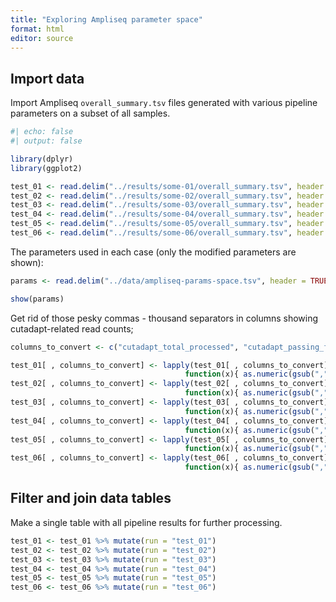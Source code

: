 ```yaml
---
title: "Exploring Ampliseq parameter space"
format: html
editor: source
---
```


## Import data

Import Ampliseq `overall_summary.tsv` files generated with various pipeline parameters on a subset of all samples.

```r
#| echo: false
#| output: false

library(dplyr)
library(ggplot2)
```

```r
test_01 <- read.delim("../results/some-01/overall_summary.tsv", header = TRUE, sep = "\t")
test_02 <- read.delim("../results/some-02/overall_summary.tsv", header = TRUE, sep = "\t")
test_03 <- read.delim("../results/some-03/overall_summary.tsv", header = TRUE, sep = "\t")
test_04 <- read.delim("../results/some-04/overall_summary.tsv", header = TRUE, sep = "\t")
test_05 <- read.delim("../results/some-05/overall_summary.tsv", header = TRUE, sep = "\t")
test_06 <- read.delim("../results/some-06/overall_summary.tsv", header = TRUE, sep = "\t")
```

The parameters used in each case (only the modified parameters are shown):

```r
params <- read.delim("../data/ampliseq-params-space.tsv", header = TRUE, sep = "\t")

show(params)
```

Get rid of those pesky commas - thousand separators in columns showing cutadapt-related read counts;

```r
columns_to_convert <- c("cutadapt_total_processed", "cutadapt_passing_filters")

test_01[ , columns_to_convert] <- lapply(test_01[ , columns_to_convert],
                                       function(x){ as.numeric(gsub(",", "", x)) })
test_02[ , columns_to_convert] <- lapply(test_02[ , columns_to_convert],
                                       function(x){ as.numeric(gsub(",", "", x)) })
test_03[ , columns_to_convert] <- lapply(test_03[ , columns_to_convert],
                                       function(x){ as.numeric(gsub(",", "", x)) })
test_04[ , columns_to_convert] <- lapply(test_04[ , columns_to_convert],
                                       function(x){ as.numeric(gsub(",", "", x)) })
test_05[ , columns_to_convert] <- lapply(test_05[ , columns_to_convert],
                                       function(x){ as.numeric(gsub(",", "", x)) })
test_06[ , columns_to_convert] <- lapply(test_06[ , columns_to_convert],
                                       function(x){ as.numeric(gsub(",", "", x)) })
```


## Filter and join data tables

Make a single table with all pipeline results for further processing.

```r
test_01 <- test_01 %>% mutate(run = "test_01")
test_02 <- test_02 %>% mutate(run = "test_02")
test_03 <- test_03 %>% mutate(run = "test_03")
test_04 <- test_04 %>% mutate(run = "test_04")
test_05 <- test_05 %>% mutate(run = "test_05")
test_06 <- test_06 %>% mutate(run = "test_06")
```


